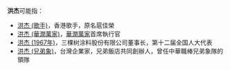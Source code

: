 {{noteTA
|1 = zh-hant: 杰; zh-hans: 杰;
}}
'''洪杰'''可能指：
*[[洪杰_(歌手)|洪杰 (歌手)]]，香港歌手，原名扈佳榮
*[[洪杰_(華潤萬家)|洪杰 (華潤萬家)]]，[[華潤萬家|華潤萬家]]首席執行官
*[[洪杰_(1967年)|洪杰 (1967年)]]，三棵树涂料股份有限公司董事长，第十二届全国人大代表
*[[洪杰_(兄弟象)|洪杰 (兄弟象)]]，台灣企業家，兄弟飯店共同創辦人，曾任中華職棒兄弟象隊的領隊

{{disambig|Cat=二字洪姓人名消歧義|J杰}}